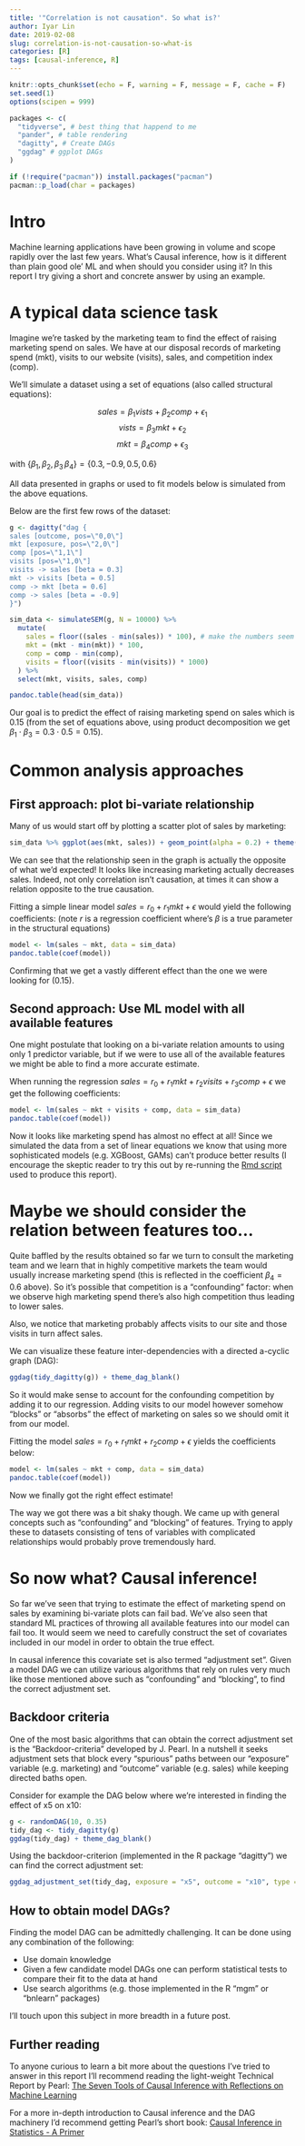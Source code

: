 ```yaml
---
title: '"Correlation is not causation". So what is?'
author: Iyar Lin
date: 2019-02-08
slug: correlation-is-not-causation-so-what-is
categories: [R]
tags: [causal-inference, R]
---
```


```r
knitr::opts_chunk$set(echo = F, warning = F, message = F, cache = F)
set.seed(1)
options(scipen = 999)

packages <- c(
  "tidyverse", # best thing that happend to me
  "pander", # table rendering
  "dagitty", # Create DAGs
  "ggdag" # ggplot DAGs
)

if (!require("pacman")) install.packages("pacman")
pacman::p_load(char = packages)
```

# Intro

Machine learning applications have been growing in volume and scope rapidly over the last few years. What's Causal inference, how is it different than plain good ole' ML and when should you consider using it? In this report I try giving a short and concrete answer by using an example.

# A typical data science task

Imagine we're tasked by the marketing team to find the effect of raising marketing spend on sales. We have at our disposal records of marketing spend (mkt), visits to our website (visits), sales, and competition index (comp). 

We'll simulate a dataset using a set of equations (also called structural equations):

$$sales = \beta_1vists + \beta_2comp + \epsilon_1$$
$$vists = \beta_3mkt + \epsilon_2$$
$$mkt = \beta_4comp + \epsilon_3$$

with $\{\beta_1, \beta_2, \beta_3\, \beta_4\} = \{0.3, -0.9, 0.5, 0.6\}$ 

All data presented in graphs or used to fit models below is simulated from the above equations.

Below are the first few rows of the dataset:

```r
g <- dagitty("dag {
sales [outcome, pos=\"0,0\"]
mkt [exposure, pos=\"2,0\"]
comp [pos=\"1,1\"]
visits [pos=\"1,0\"]
visits -> sales [beta = 0.3]
mkt -> visits [beta = 0.5]
comp -> mkt [beta = 0.6]
comp -> sales [beta = -0.9]
}")

sim_data <- simulateSEM(g, N = 10000) %>%
  mutate(
    sales = floor((sales - min(sales)) * 100), # make the numbers seem a bit more realistic
    mkt = (mkt - min(mkt)) * 100,
    comp = comp - min(comp),
    visits = floor((visits - min(visits)) * 1000)
  ) %>%
  select(mkt, visits, sales, comp)

pandoc.table(head(sim_data))
```

Our goal is to predict the effect of raising marketing spend on sales which is 0.15 (from the set of equations above, using product decomposition we get  $\beta_1 \cdot \beta_3 = 0.3 \cdot 0.5 = 0.15$).

# Common analysis approaches  
## First approach: plot bi-variate relationship  

Many of us would start off by plotting a scatter plot of sales by marketing:

```r
sim_data %>% ggplot(aes(mkt, sales)) + geom_point(alpha = 0.2) + theme(text = element_text(size = 30))
```

We can see that the relationship seen in the graph is actually the opposite of what we'd expected! It looks like increasing marketing actually decreases sales. Indeed, not only correlation isn't causation, at times it can show a relation opposite to the true causation.

Fitting a simple linear model $sales = r_0 + r_1mkt + \epsilon$ would yield the following coefficients: (note $r$ is a regression coefficient where's $\beta$ is a true parameter in the structural equations)

```r
model <- lm(sales ~ mkt, data = sim_data)
pandoc.table(coef(model))
```

Confirming that we get a vastly different effect than the one we were looking for (0.15).

## Second approach: Use ML model with all available features

One might postulate that looking on a bi-variate relation amounts to using only 1 predictor variable, but if we were to use all of the available features we might be able to find a more accurate estimate.

When running the regression $sales = r_0 + r_1mkt + r_2visits + r_3comp + \epsilon$ we get the following coefficients:

```r
model <- lm(sales ~ mkt + visits + comp, data = sim_data)
pandoc.table(coef(model))
```

Now it looks like marketing spend has almost no effect at all! Since we simulated the data from a set of linear equations we know that using more sophisticated models (e.g. XGBoost, GAMs) can't produce better results (I encourage the skeptic reader to try this out by re-running the [Rmd script](https://github.com/IyarLin/causal-inference/blob/master/correlation_is_not_causation_so_what_is.Rmd) used to produce this report). 

# Maybe we should consider the relation between features too...

Quite baffled by the results obtained so far we turn to consult the marketing team and we learn that in highly competitive markets the team would usually increase marketing spend (this is reflected in the coefficient $\beta_4 = 0.6$ above). So it's possible that competition is a "confounding" factor: when we observe high marketing spend there's also high competition thus leading to lower sales. 

Also, we notice that marketing probably affects visits to our site and those visits in turn affect sales.

We can visualize these feature inter-dependencies with a directed a-cyclic graph (DAG):

```r
ggdag(tidy_dagitty(g)) + theme_dag_blank()
```

So it would make sense to account for the confounding competition by adding it to our regression. Adding visits to our model however somehow "blocks" or "absorbs" the effect of marketing on sales so we should omit it from our model.

Fitting the model $sales = r_0 + r_1mkt + r_2comp + \epsilon$ yields the coefficients below:

```r
model <- lm(sales ~ mkt + comp, data = sim_data)
pandoc.table(coef(model))
```

Now we finally got the right effect estimate!

The way we got there was a bit shaky though. We came up with general concepts such as "confounding" and "blocking" of features. Trying to apply these to datasets consisting of tens of variables with complicated relationships would probably prove tremendously hard.

# So now what? Causal inference!

So far we've seen that trying to estimate the effect of marketing spend on sales by examining bi-variate plots can fail bad. We've also seen that standard ML practices of throwing all available features into our model can fail too. It would seem we need to carefully construct the set of covariates included in our model in order to obtain the true effect.

In causal inference this covariate set is also termed "adjustment set". Given a model DAG we can utilize various algorithms that rely on rules very much like those mentioned above such as "confounding" and "blocking", to find the correct adjustment set.

## Backdoor criteria

One of the most basic algorithms that can obtain the correct adjustment set is the "Backdoor-criteria" developed by J. Pearl. In a nutshell it seeks adjustment sets that block every "spurious" paths between our "exposure" variable (e.g. marketing) and "outcome" variable (e.g. sales) while keeping directed baths open.

Consider for example the DAG below where we're interested in finding the effect of x5 on x10:

```r
g <- randomDAG(10, 0.35)
tidy_dag <- tidy_dagitty(g)
ggdag(tidy_dag) + theme_dag_blank()
```

Using the backdoor-criterion (implemented in the R package "dagitty") we can find the correct adjustment set:

```r
ggdag_adjustment_set(tidy_dag, exposure = "x5", outcome = "x10", type = "minimal") + theme(text = element_text(size = 20))
```

## How to obtain model DAGs?

Finding the model DAG can be admittedly challenging. It can be done using any combination of the following:

* Use domain knowledge  
* Given a few candidate model DAGs one can perform statistical tests to compare their fit to the data at hand  
* Use search algorithms (e.g. those implemented in the R "mgm" or "bnlearn" packages)  

I'll touch upon this subject in more breadth in a future post.

## Further reading

To anyone curious to learn a bit more about the questions I've tried to answer in this report I'll recommend reading the light-weight Technical Report by Pearl: [The Seven Tools of Causal Inference with Reflections on Machine Learning](https://github.com/IyarLin/causal-inference/blob/master/miscellaneous%20files/The%20Seven%20Pillars%20of%20Causal%20Reasoning%20with%20Reflections%20on%20Machine%20Learning%20Pearl%202018.pdf)

For a more in-depth introduction to Causal inference and the DAG machinery I'd recommend getting Pearl's short book: [Causal Inference in Statistics - A Primer](http://bayes.cs.ucla.edu/PRIMER/)

